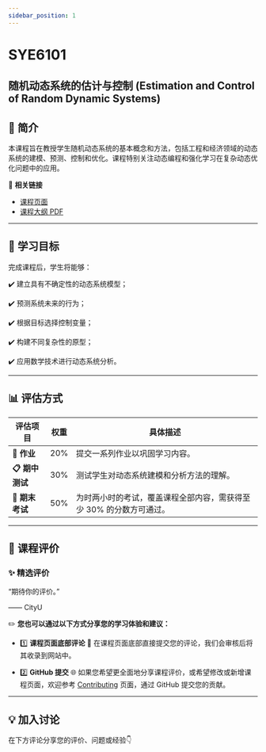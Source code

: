```yaml
---
sidebar_position: 1
---
```


# SYE6101
## 随机动态系统的估计与控制 (Estimation and Control of Random Dynamic Systems)

## **📘 简介**
本课程旨在教授学生随机动态系统的基本概念和方法，包括工程和经济领域的动态系统的建模、预测、控制和优化。课程特别关注动态编程和强化学习在复杂动态优化问题中的应用。

🔗 **相关链接**
- [课程页面](https://www.cityu.edu.hk/catalogue/pg/202425/course/SYE6101.htm)
- [课程大纲 PDF](https://www.cityu.edu.hk/catalogue/pg/202425/course/SYE6101.pdf)

---

## **🎯 学习目标**

完成课程后，学生将能够：

✔️ 建立具有不确定性的动态系统模型；

✔️ 预测系统未来的行为；

✔️ 根据目标选择控制变量；

✔️ 构建不同复杂性的原型；

✔️ 应用数学技术进行动态系统分析。

---

## **📊 评估方式**

| **评估项目**           | **权重** | **具体描述**                                                                                       |
|-----------------------|---------|---------------------------------------------------------------------------------------------------|
| **📂 作业**             | 20%      | 提交一系列作业以巩固学习内容。                                                                     |
| **📋 期中测试**         | 30%      | 测试学生对动态系统建模和分析方法的理解。                                                              |
| **📝 期末考试**         | 50%      | 为时两小时的考试，覆盖课程全部内容，需获得至少 30% 的分数方可通过。                                          |

---

## **💬 课程评价**

### ✨ **精选评价**
<div className={commentStyles.commentBox}>
    <p className={commentStyles.commentText}>
        “期待你的评价。”
    </p>
    <p className={commentStyles.commentAuthor}>—— CityU</p>
</div>

✏️ **您也可以通过以下方式分享您的学习体验和建议：**

- 1️⃣ **课程页面底部评论**
💬 在课程页面底部直接提交您的评论，我们会审核后将其收录到网站中。

- 2️⃣ **GitHub 提交**
🌐 如果您希望更全面地分享课程评价，或希望修改或新增课程页面，欢迎参考 [Contributing](/contributing) 页面，通过 GitHub 提交您的贡献。

---

## **💡 加入讨论**

在下方评论分享您的评价、问题或经验👇
<Utterances />